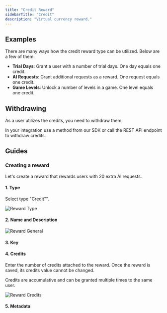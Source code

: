 ```yaml
---
title: "Credit Reward"
sidebarTitle: "Credit"
description: "Virtual currency reward."
---
```



## Examples

There are many ways how the credit reward type can be utilized.
Below are a few of them:

- **Trial Days**: Grant a user with a number of trial days. One day equals one credit.
- **AI Requests**: Grant additional requests as a reward. One request equals one credit.
- **Game Levels**: Unlock a number of levels in a game. One level equals one credit.

## Withdrawing

As a user utilizes the credits, you need to withdraw them.

In your integration use a method from our SDK or call the REST API endpoint to withdraw credits.

## Guides

### Creating a reward

Let's create a reward that rewards users with 20 extra AI requests.

#### 1. Type

Select type "Credit"".

![Reward Type](/images/create-credit-reward-1.png)

#### 2. Name and Description

<RewardNameAndDescription />

![Reward General](/images/create-credit-reward-2.png)

#### 3. Key

<RewardKey />

#### 4. Credits

Enter the number of credits attached to the reward. Once the reward is saved, its credits value cannot be changed.

<Info>
  Credits are accumulative and can be granted multiple times to the same user.
</Info>

![Reward Credits](/images/create-credit-reward-3.png)

#### 5. Metadata

<RewardMetadata />
